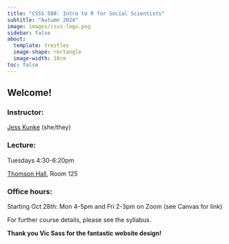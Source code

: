 ```yaml
---
title: "CSSS 508: Intro to R for Social Scientists"
subtitle: "Autumn 2024"
image: images/csss-logo.png
sidebar: false
about:
  template: trestles
  image-shape: rectangle
  image-width: 10cm
toc: false
---
```


## Welcome!

### Instructor:

[Jess Kunke](https://jpierkunke.github.io/) (she/they)

### Lecture:

Tuesdays 4:30-6:20pm

[Thomson Hall](https://www.washington.edu/maps/#!/THO), Room 125

### Office hours:

Starting Oct 28th: Mon 4-5pm and Fri 2-3pm on Zoom (see Canvas for link)

For further course details, please see the syllabus.

**Thank you Vic Sass for the fantastic website design!**
